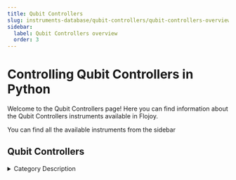```yaml
---
title: Qubit Controllers
slug: instruments-database/qubit-controllers/qubit-controllers-overview
sidebar:
  label: Qubit Controllers overview
  order: 3
---
```


# Controlling Qubit Controllers in Python

Welcome to the Qubit Controllers page! Here you can find information about the Qubit Controllers instruments available in Flojoy.

You can find all the available instruments from the sidebar



## Qubit Controllers

<details> 
<summary>Category Description</summary> 
Each control channel of the SHFQC has its own powerful sequencer for creating phase- and timing-programmable waveforms, so that a single SHFQC can control or couple qubits with pulses from DC to 8.5 GHz, and react at any time on measurements from the readout channel. With the SHFQC-16W upgrade option, the readout channel's freely configurable integration weights and readout-pulse memories are doubled from 8 to 16. This provides more flexibility in configuring the readout, e.g. by enabling full real-time control and readout of 6 qutrits.
</details> 

<div className="flex flex-wrap">

<InstrumentThumbnail 
    path='qubit-controllers/zurich-instruments/shfqc'
    img='https://res.cloudinary.com/dhopxs1y3/image/upload/v1691782444/Instruments/Qubit%20Controller/SHFQC/SHFQC.webp'
    label='SHFQC'    
/>

</div>
